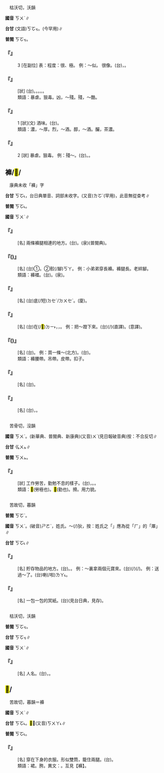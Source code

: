 
=={{ruby|酷|ㄎㄨˋ}}==

　枯沃切，沃韻

'''國音''' <rt>ㄎㄨˋ</rt>∥

'''台甘''' (文語)<rt>ㄎㆦㆶ</rt>。{{ruby|(語)|ㄎㄜ˪}}(今罕用)∥

'''普閩''' <rt>ㄎㆦㆶ</rt>。

    

==='''『{{ruby|酷|ㄎㄨˋ}}』'''===
:3  [在副位] 表：程度：很、極。 例：～似。 很像。(台){{ruby|真|ㄐㄧㄣ}}{{ruby|成|ㄒㄧㄥˊ}}，{{ruby|真|ㄐㄧㄣ}}{{ruby|相|ㄒㄧㄜ/ㄙㆩ}}{{ruby|像|ㄒㄧㄤ˫/ㄒㄧㄤˊ/ㄙㄤˊ}}。
    

==='''『{{ruby|殘|ㄘㄢˊ}}{{ruby|酷|ㄎㄨˋ}}』'''===
: [狀] (台){{ruby|兇|ㄏㄧㆲ}}。{{ruby|雄|ㄏㄧㆲˊ}}。{{ruby|毒|ㄉㆦㆶ ͘}}。{{ruby|殘|ㄗㄢˊ}}{{ruby|忍|ㆢㄧㆬˋ/ㄌㄧㆬˋ}}。{{ruby|酷|ㄎㆦㆶ}}{{ruby|刑|ㄏㄧㄥˊ}}。
:類語：暴虐。狠毒。凶，～殘。殘，～酷。
:
    

==='''『{{ruby|酷|ㄎㄨˋ}}』'''===
:1  [狀](文) 酒味{{ruby|厚|ㄏㄡˋ}}。(台){{ruby|酒|ㄐㄧㄨˋ}}{{ruby|味|ㆠㄧ˫}}{{ruby|厚|ㄍㄠ˫}}。
:類語：濃，～厚。烈，～酒。醇，～酒。釅，茶濃。
:
    

==='''『{{ruby|酷|ㄎㄨˋ}}』'''===
:2  [狀] 暴虐。狠毒。 例：殘～。(台){{ruby|殘|ㄗㄢˊ}}{{ruby|忍|ㆢㄧㆬˋ/ㄌㄧㆬˋ}}。{{ruby|惡|ㆦㆶ}}{{ruby|毒|ㄉㆦㆶ ͘}}。
    

==褲/<mark>&#xf8eb6;</mark>/{{ruby|<mark>&#xf9cc3;</mark>|ㄎㄨˋ}}==

　康典未收「褲」字

'''台甘''' <rt>ㄎㆦ˪</rt>，台日典單音、詞部未收字。(又音)<rt>ㄌㆦˊ</rt>(罕用)，此音無從查考∥

'''普閩''' <rt>ㄎㆦ˪</rt>。

'''國音''' <rt>ㄎㄨˋ</rt>∥

    

==='''『{{ruby|褲|ㄎㄨˋ}}{{ruby|襠|ㄉㄤ}}』'''===
: [名] 兩條褲腿相連的地方。(台){{ruby|褲|ㄎㆦ˪}}{{ruby|底|ㄉㄨㆤˋ/ㄉㆤˋ}}。(泉){{ruby|褲|ㄎㆦ˪}}{{ruby|衩|ㄘㄚ˪}}(普閩典)。
    

==='''『{{ruby|褲|ㄎㄨˋ}}{{ruby|腿|ㄊㄨㄟˇ}}({{ruby|兒|ㄦ}})』'''===
: [名] (台)①{{ruby|褲|ㄎㆦ˪}}{{ruby|仔|ㄚ}}{{ruby|丌|ㆤ}}{{ruby|筒|ㄉㄤˊ}}{{ruby|狀|ㄗㆲ˫}}{{ruby|部|ㄅㆦ˫}}{{ruby|分|ㄏㄨㄣ˫}}。②{{ruby|褲|ㄎㆦ˪}}骹(/腳)<rt>ㄎㄚ</rt>{{ruby|丌|ㆤ}}{{ruby|裾|ㄍㄧ}}{{ruby|部|ㄅㆦ˫}}。 例：小弟弟穿長褲。褲腿長。老絆腳。
:類語：褲襠。(台){{ruby|褲|ㄎㆦ˪}}{{ruby|底|ㄉㄨㆤˋ/ㄉㆤˋ}}。{{ruby|褲|ㄎㆦ˪}}{{ruby|衩|ㄘㄚ˪}}(泉)。
:
    

==='''『{{ruby|褲|ㄎㄨˋ}}{{ruby|蹅|ㄔㄚˇ}}』'''===
: [名] (台){{ruby|內|ㄌㄞ˫}}底(/短)<rt>ㄉㆤˋ/ㄉㄨㆤˋ</rt>{{ruby|褲|ㄎㆦ˪}}。(廈){{ruby|水|ㄗㄨㄧˋ}}{{ruby|褲|ㄎㆦ˪}}。
    

==='''『{{ruby|褲|ㄎㄨˋ}}{{ruby|子|·ㄗˇ}}』'''===
: [名] (台){{ruby|穿|ㄑㄧㄥ˫}}在(/<mark>&#xf9853;</mark>)<rt>ㄉㄧ˫</rt>{{ruby|下|ㆤ˫}}{{ruby|身|ㄒㄧㄣ}}，{{ruby|由|ㄧㄨˊ}}{{ruby|下|ㆤ˫}}{{ruby|往|ㆲˋ}}{{ruby|上|ㄒㄧㆲ˫}}{{ruby|籠|ㄌㄤˋ/ㄌㆲ}}，{{ruby|如|ㄌㄨˊ}}{{ruby|雙|ㄒㄧㄤ}}{{ruby|管|ㄍㆲˋ}}{{ruby|護|ㄏㆦ˫}}{{ruby|腿|ㄊㄨㄧˋ}}。 例：把～蹬下來。(台){{ruby|褲|ㄎㆦ˪}}{{ruby|脫|ㄊㄨㆵ}}(/{{ruby|脫|ㄌㄨㆵ}}){{ruby|落|ㄌㄜㆷ ͘}}{{ruby|來|·ㄌㄞˊ}}(直譯)。{{ruby|褲|ㄎㆦ˪}}{{ruby|褪|ㄊㆭ˪}}{{ruby|起|·ㄎㄧˋ}}{{ruby|來|·ㄌㄞˊ}}(意譯)。
    

==='''『{{ruby|褲|ㄎㄨˋ}}{{ruby|帶|ㄉㄞˋ}}({{ruby|子|·ㄗˇ}})』'''===
: [名] (台){{ruby|褲|ㄎㆦ˪}}{{ruby|帶|ㄉㄨㄚ˪}}。 例：買一條～(北方)。(台){{ruby|買|ㆠㄨㆤˋ/ㆠㆤˋ}}{{ruby|一|ㄐㄧㆵ ͘}}{{ruby|條|ㄉㄧㄠˊ}}{{ruby|褲|ㄎㆦ˪}}{{ruby|帶|ㄉㄨㄚ˪}}。
:類語：褲腰帶。吊帶。皮帶。扣子。
:
    

==='''『{{ruby|褲|ㄎㄨˋ}}{{ruby|兜|ㄉㄡ}}』'''===
: [名] (台){{ruby|褲|ㄎㆦ˪}}{{ruby|袋|ㄉㆤ˫}}{{ruby|仔|ㄚ}}。
    

==='''『{{ruby|褲|ㄎㄨˋ}}{{ruby|腰|ㄧㄠ}}』'''===
: [名] (台){{ruby|褲|ㄎㆦ˪}}{{ruby|頭|ㄊㄠˊ}}，{{ruby|當|ㄉㆭ}}{{ruby|腰|ㄧㄜ}}{{ruby|丌|ㆤ}}{{ruby|部|ㄅㆦ˫}}{{ruby|分|ㄏㄨㄣ˫}}。
    

=={{ruby|矻|ㄎㄨˋ}}==

　苦骨切，沒韻

'''國音''' <rt>ㄎㄨˋ</rt>。(新華典、普閩典、新康典)(又音)<rt>ㄨˋ</rt>(見日報破音典)按：不合反切∥

'''台甘''' <rt>ㆣㄨㆵ</rt>∥

'''普閩''' <rt>ㄎㄨㆵ</rt>。

    

==='''『{{ruby|矻|ㄎㄨˋ}}{{ruby|矻|ㄎㄨˋ}}』'''===
: [狀] 工作勞苦，勤勉不息的樣子。(台){{ruby|戛|ㄎㄧㄚㆵ ͘}}{{ruby|戛|ㄎㄧㄚㆵ ͘}}{{ruby|做|ㄗㄨㆤ˪/ㄗㄜ˪}}，{{ruby|認|ㆢㄧㄣ˫/ㄌㄧㄣ˫}}{{ruby|真|ㄐㄧㄣ}}{{ruby|做|ㄗㄨㆤ˪/ㄗㄜ˪}}{{ruby|工|ㄎㄤ}}{{ruby|課|ㄎㄨㆤ˪/ㄎㆤ˪}}{{ruby|丌|ㆤ}}{{ruby|款|ㄎㄨㄢˋ}}。{{ruby|搰|ㄍㄨㆵ}}{{ruby|力|ㄌㄚㆵ ͘}}。
:類語：<mark>&#xf9cc2;</mark>(勞極也)。<mark>&#xf9c6c;</mark>(勤也)。搰。用力貌。
:
    

=={{ruby|庫|ㄎㄨˋ}}==

　苦故切，暮韻

'''普閩''' <rt>ㄎㆦˋ</rt>。

'''國音''' <rt>ㄎㄨˋ</rt>。(破音)<rt>ㄕㄜˋ</rt>，姓氏。～(/{{ruby|厙|ㄕㄜˋ}})狄，按：姓氏之「{{ruby|厙|ㄕㄜˋ}}」應為從「ㄏ」的「厙」∥

'''台甘''' <rt>ㄎㆦ˪</rt>∥

    

==='''『{{ruby|庫|ㄎㄨˋ}}』'''===
: [名] 貯存物品的地方。(台){{ruby|庫|ㄎㆦ˪}}。{{ruby|倉|ㄘㆭ}}{{ruby|庫|ㄎㆦ˪}}。 例：～裏拿兩個元寶來。(台){{ruby|去|ㄎㄧ˪}}(/{{ruby|對|ㄉㄨㄧ˪}}){{ruby|倉|ㄘㆭ}}{{ruby|庫|ㄎㆦ˪}}{{ruby|提|ㄊㆤㆷ}}{{ruby|兩|ㄋㆭ˫}}{{ruby|塊|ㄉㆤ˪}}{{ruby|元|ㆣㄨㄢˊ}}{{ruby|寶|ㄅㄜˋ}}(/{{ruby|銀|ㆣㄨㄣˊ/ㆣㄧㄣˊ}}{{ruby|錠|ㄉㄧㆩ˫}}){{ruby|來|ㄌㄞˊ}}。 例：送過～了。(台){{ruby|庫|ㄎㆦ˪}}{{ruby|錢|ㄐㆪˊ}}{{ruby|燒|ㄒㄧㄜ}}{{ruby|了|ㄌㄧㄠˋ}}喇(/啦)<rt>ㄌㄚ˪</rt>。
    

==='''『{{ruby|庫|ㄎㄨˋ}}{{ruby|錢|ㄑㄧㄢˊ}}』'''===
: [名] 一包一包的冥紙。(台){{ruby|庫|ㄎㆦ˪}}{{ruby|錢|ㄐㆪˊ}}(見台日典，見存)。
    

=={{ruby|嚳|ㄎㄨˋ}}==

　枯沃切，沃韻

'''普閩''' <rt>ㄎㆦㆶ</rt>。

'''台甘''' <rt>ㄎㆦㆶ</rt>∥

'''國音''' <rt>ㄎㄨˋ</rt>∥

    

==='''『{{ruby|嚳|ㄎㄨˋ}}』'''===
: [名] 人名。(台){{ruby|中|ㄉㄧㆲ}}{{ruby|國|ㄍㆦㆶ}}{{ruby|傳|ㄊㄨㄢˊ}}{{ruby|說|ㄙㄨㆤㆷ}}{{ruby|上|ㄒㄧㆲ˫}}，{{ruby|上|ㄒㄧㆲ˫}}{{ruby|古|ㄍㆦˋ}}{{ruby|皇|ㄏㆲˊ}}{{ruby|帝|ㄉㆤ˪}}{{ruby|丌|ㆤ}}{{ruby|名|ㄇㄧㄚˊ}}。
    

==<mark>&#xf8eb6;</mark>/{{ruby|<mark>&#xf9cc3;</mark>|ㄎㄨˋ}}==

　苦故切，暮韻＝褲

'''國音''' <rt>ㄎㄨˋ</rt>∥

'''台甘''' <rt>ㄎㆦ˪</rt>。<mark>&#xf8eb6;</mark>，(又音)<rt>ㄎㄨㄚ˪</rt>∥

'''普閩''' <rt>ㄎㆦ˪</rt>。

    

==='''『{{ruby|<mark>&#xf8eb6;</mark>|ㄎㄨˋ}}{{ruby|子|·ㄗˇ}}』'''===
: [名] 穿在下身的衣服。形似雙筒，籠住兩腿。(台){{ruby|褲|ㄎㆦ˪}}。
:類語：裙。胯。異文：{{ruby|褲|ㄎㄨˋ}}。互見【褲】。
:
    

